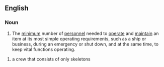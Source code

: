 ==English==

===Noun===
{{en-noun|s}}

# {{lb|en|idiomatic}} The [[minimum]] number of [[personnel]] needed to [[operate]] and [[maintain]] an item at its most simple operating requirements, such as a ship or business, during an emergency or shut down, and at the same time, to keep vital functions operating.

# a crew that consists of only skeletons